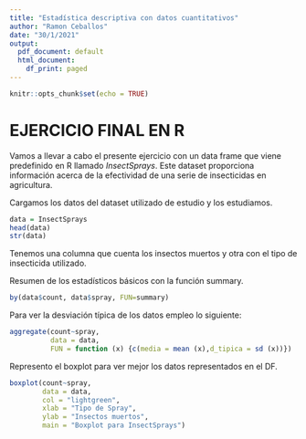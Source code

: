 ```yaml
---
title: "Estadística descriptiva con datos cuantitativos"
author: "Ramon Ceballos"
date: "30/1/2021"
output:
  pdf_document: default
  html_document:
    df_print: paged
---
```


```r
knitr::opts_chunk$set(echo = TRUE)
```

# EJERCICIO FINAL EN R

Vamos a llevar a cabo el presente ejercicio con un data frame que viene predefinido en R llamado *InsectSprays*. Este dataset proporciona información acerca de la efectividad de una serie de insecticidas en agricultura.

Cargamos los datos del dataset utilizado de estudio y los estudiamos.

```r
data = InsectSprays
head(data)
str(data)
```

Tenemos una columna que cuenta los insectos muertos y otra con el tipo de insecticida utilizado.

Resumen de los estadísticos básicos con la función summary.

```r
by(data$count, data$spray, FUN=summary)
```

Para ver la desviación típica de los datos empleo lo siguiente:

```r
aggregate(count~spray, 
          data = data, 
          FUN = function (x) {c(media = mean (x),d_tipica = sd (x))})
```

Represento el boxplot para ver mejor los datos representados en el DF.

```r
boxplot(count~spray, 
        data = data, 
        col = "lightgreen",
        xlab = "Tipo de Spray", 
        ylab = "Insectos muertos",
        main = "Boxplot para InsectSprays")
```




